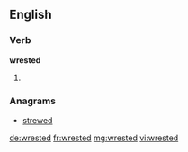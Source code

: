 ==English==

===Verb===
'''wrested'''

# {{past of|wrest}}

===Anagrams===
* [[strewed#English|strewed]]

[[de:wrested]]
[[fr:wrested]]
[[mg:wrested]]
[[vi:wrested]]